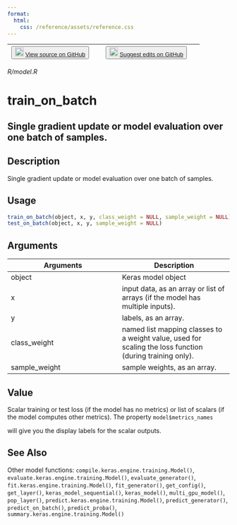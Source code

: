 ```yaml
---
format:
  html:
    css: /reference/assets/reference.css
---
```


| <button class="button"> ![](/reference/assets/GitHub-Mark-32px.png){width="20"} [View source on GitHub](https://github.com/rstudio/keras//blob/main/R/model.R) </button> | <button class="button"> ![](/reference/assets/GitHub-Mark-32px.png){width="20"} [Suggest edits on GitHub](https://github.com/rstudio/keras//edit/main/R/model.R) </button> |
|:------------------------------:|:--------------------------------------:|

*R/model.R*

# train_on_batch

## Single gradient update or model evaluation over one batch of samples.

## Description
Single gradient update or model evaluation over one batch of samples. 


## Usage
```r
train_on_batch(object, x, y, class_weight = NULL, sample_weight = NULL) 
test_on_batch(object, x, y, sample_weight = NULL) 
```

## Arguments
|Arguments|Description|
|---|---|
| object | Keras model object |
| x | input data, as an array or list of arrays (if the model has multiple inputs). |
| y | labels, as an array. |
| class_weight | named list mapping classes to a weight value, used for scaling the loss function (during training only). |
| sample_weight | sample weights, as an array. |



## Value

Scalar training or test loss (if the model has no metrics) or list of scalars (if the model computes other metrics). The property `model$metrics_names`

will give you the display labels for the scalar outputs. 



## See Also
Other model functions:  `compile.keras.engine.training.Model()`, `evaluate.keras.engine.training.Model()`, `evaluate_generator()`, `fit.keras.engine.training.Model()`, `fit_generator()`, `get_config()`, `get_layer()`, `keras_model_sequential()`, `keras_model()`, `multi_gpu_model()`, `pop_layer()`, `predict.keras.engine.training.Model()`, `predict_generator()`, `predict_on_batch()`, `predict_proba()`, `summary.keras.engine.training.Model()`


